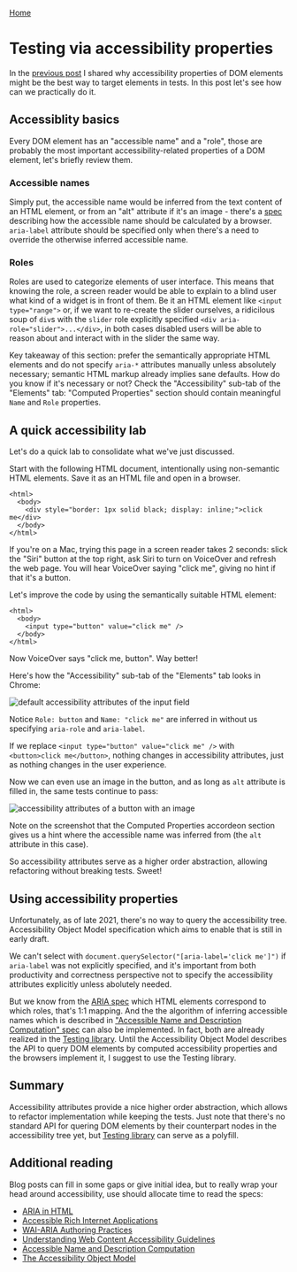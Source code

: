 [Home](/)


# Testing via accessibility properties

In the [previous post](/posts/selecting-dom-elements-overview) I shared why
accessibility properties of DOM elements might be the best way to target
elements in tests. In this post let's see how can we practically do it.

## Accessiblity basics

Every DOM element has an "accessible name" and a "role", those are probably the
most important accessibility-related properties of a DOM element, let's briefly
review them.

### Accessible names

Simply put, the accessible name would be inferred from the text content of an
HTML element, or from an "alt" attribute if it's an image - there's a
[spec](https://www.w3.org/TR/accname-1.2/) describing how the accessible name
should be calculated by a browser. `aria-label` attribute should be specified
only when there's a need to override the otherwise inferred accessible name.

### Roles

Roles are used to categorize elements of user interface. This means that knowing
the role, a screen reader would be able to explain to a blind user what kind of
a widget is in front of them. Be it an HTML element like `<input type="range">`
or, if we want to re-create the slider ourselves, a ridicilous soup of `div`s with
the `slider` role explicitly specified `<div aria-role="slider">...</div>`, in
both cases disabled users will be able to reason about and interact with in the
slider the same way.

Key takeaway of this section: prefer the semantically appropriate HTML elements
and do not specify `aria-*` attributes manually unless absolutely necessary;
semantic HTML markup already implies sane defaults. How do you know if it's
necessary or not? Check the "Accessibility" sub-tab of the "Elements" tab:
"Computed Properties" section should contain meaningful `Name` and `Role`
properties.

## A quick accessibility lab

Let's do a quick lab to consolidate what we've just discussed.

Start with the following HTML document, intentionally using non-semantic HTML
elements. Save it as an HTML file and open in a browser.

```
<html>
  <body>
    <div style="border: 1px solid black; display: inline;">click me</div>
  </body>
</html>
```

If you're on a Mac, trying this page in a screen reader takes 2 seconds: slick
the "Siri" button at the top right, ask Siri to turn on VoiceOver and
refresh the web page. You will hear VoiceOver saying "click me", giving no hint
if that it's a button.

Let's improve the code by using the semantically suitable HTML element:

```
<html>
  <body>
    <input type="button" value="click me" />
  </body>
</html>
```

Now VoiceOver says "click me, button". Way better!

Here's how the "Accessibility" sub-tab of the "Elements" tab looks in Chrome:

<Image src={inputTypeButton} alt="default accessibility attributes of the input field" />

Notice `Role: button` and `Name: "click me"` are inferred in without us
specifying `aria-role` and `aria-label`.

If we replace `<input type="button" value="click me" />` with
`<button>click me</button>`, nothing changes in accessibility attributes, just
as nothing changes in the user experience.

Now we can even use an image in the button, and as long as `alt` attribute is
filled in, the same tests continue to pass:

<Image src={buttonLogoAlt} alt="accessibility attributes of a button with an image" />

Note on the screenshot that the Computed Properties accordeon section gives us a
hint where the accessible name was inferred from (the `alt` attribute in this
case).

So accessibility attributes serve as a higher order abstraction, allowing
refactoring without breaking tests. Sweet!

## Using accessibility properties

Unfortunately, as of late 2021, there's no way to query the accessibility tree.
Accessibility Object Model specification which aims to enable that is still in
early draft.

We can't select with `document.querySelector("[aria-label='click me']")` if
`aria-label` was not explicitly specified, and it's important from both
productivity and correctness perspective not to specify the accessibility
attributes explicitly unless abolutely needed.

But we know from the [ARIA spec](https://www.w3.org/TR/wai-aria-1.1) which HTML
elements correspond to which roles, that's 1:1 mapping. And the the algorithm of
inferring accessible names which is described in ["Accessible Name and
Description Computation" spec](https://www.w3.org/TR/accname-1.1/) can also be
implemented. In fact, both are already realized in the [Testing
library](https://testing-library.com/). Until the Accessibility Object Model
describes the API to query DOM elements by computed accessibility properties and
the browsers implement it, I suggest to use the Testing library.

## Summary

Accessibility attributes provide a nice higher order abstraction, which allows
to refactor implementation while keeping the tests. Just note that there's no
standard API for quering DOM elements by their counterpart nodes in the
accessibility tree yet, but [Testing library](https://testing-library.com/) can
serve as a polyfill.

## Additional reading

Blog posts can fill in some gaps or give initial idea, but to really wrap your
head around accessibility, use should allocate time to read the specs:

- [ARIA in HTML](https://www.w3.org/TR/html-aria/)
- [Accessible Rich Internet Applications](https://www.w3.org/TR/wai-aria-1.1/)
- [WAI-ARIA Authoring Practices](https://www.w3.org/TR/wai-aria-practices-1.2/)
- [Understanding Web Content Accessibility Guidelines](https://www.w3.org/TR/UNDERSTANDING-WCAG20/)
- [Accessible Name and Description Computation](https://www.w3.org/TR/accname-1.2/)
- [The Accessibility Object Model](https://wicg.github.io/aom/)
